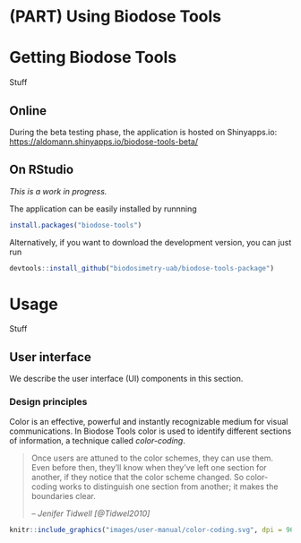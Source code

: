 # (PART) Using Biodose Tools {-}

# Getting Biodose Tools {#get}
Stuff

## Online {#get-online}

During the beta testing phase, the application is hosted on Shinyapps.io: [https://aldomann.shinyapps.io/biodose-tools-beta/](https://aldomann.shinyapps.io/biodose-tools-beta/)


## On RStudio {#get-offline}
*This is a work in progress.*

The application can be easily installed by runnning
```r
install.packages("biodose-tools")
```

Alternatively, if you want to download the development version, you can just run
```r
devtools::install_github("biodosimetry-uab/biodose-tools-package")
```

# Usage {#manual}

Stuff

## User interface {#manual-ui}

We describe the user interface (UI) components in this section.

### Design principles 



<!-- ```{r fig.align='center', echo=FALSE} -->
<!-- knitr::include_graphics("images/user-manual/color-palette-primary.svg", dpi = 96) -->
<!-- ``` -->

Color is an effective, powerful and instantly recognizable medium for visual communications. In Biodose Tools color is used to identify different sections of information, a technique called *color-coding*.

> Once users are attuned to the color schemes, they can use them. Even before then, they’ll know when they’ve left one section for another, if they notice that the color scheme changed. So color-coding works to distinguish one section from another; it makes the boundaries clear.
>
> -- <cite>Jenifer Tidwell [@Tidwel2010]</cite>

```r
knitr::include_graphics("images/user-manual/color-coding.svg", dpi = 96)
```


